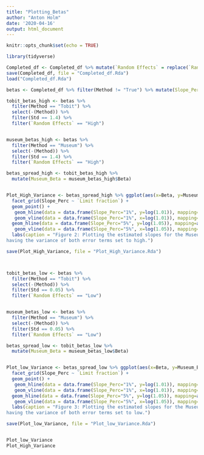 ```yaml
---
title: "Plotting_Betas"
author: "Anton Holm"
date: '2020-04-16'
output: html_document
---
```


```r
knitr::opts_chunk$set(echo = TRUE)

library(tidyverse)
```

```r
Completed_df <- Completed_df %>% mutate(`Random Effects` = replace(`Random Effects`, `Random Effects` == "HIGH", "High"))
save(Completed_df, file = "Completed_df.Rda")
load("Completed_df.Rda")

betas <- Completed_df %>% filter(Method != "True") %>% mutate(Slope_Perc = ifelse(Slope < 0.01, "1%", "5%"))

tobit_betas_high <- betas %>% 
  filter(Method == "Tobit") %>% 
  select(-(Method)) %>% 
  filter(Std == 1.4) %>% 
  filter(`Random Effects` == "High")


museum_betas_high <- betas %>% 
  filter(Method == "Museum") %>% 
  select(-(Method)) %>% 
  filter(Std == 1.4) %>% 
  filter(`Random Effects` == "High")

betas_spread_high <- tobit_betas_high %>% 
  mutate(Museum_Beta = museum_betas_high$Beta)


Plot_High_Variance <- betas_spread_high %>% ggplot(aes(x=Beta, y=Museum_Beta)) +
  facet_grid(Slope_Perc ~ `Limit fraction`) +
  geom_point() + 
   geom_hline(data = data.frame(Slope_Perc="1%", y=log(1.01)), mapping=aes(yintercept=y)) +
   geom_vline(data = data.frame(Slope_Perc="1%", x=log(1.01)), mapping=aes(xintercept=x)) +
  geom_hline(data = data.frame(Slope_Perc="5%", y=log(1.05)), mapping=aes(yintercept=y))+
   geom_vline(data = data.frame(Slope_Perc="5%", x=log(1.05)), mapping=aes(xintercept=x)) +
  labs(caption = "Figure 2: Plotting the estimated slopes for the Museum model and Tobit model against eachother
having the variance of both error terms set to high.")

save(Plot_High_Variance, file = "Plot_High_Variance.Rda")



tobit_betas_low <- betas %>% 
  filter(Method == "Tobit") %>% 
  select(-(Method)) %>% 
  filter(Std == 0.05) %>% 
  filter(`Random Effects` == "Low")


museum_betas_low <- betas %>% 
  filter(Method == "Museum") %>% 
  select(-(Method)) %>% 
  filter(Std == 0.05) %>% 
  filter(`Random Effects` == "Low")

betas_spread_low <- tobit_betas_low %>% 
  mutate(Museum_Beta = museum_betas_low$Beta)


Plot_low_Variance <- betas_spread_low %>% ggplot(aes(x=Beta, y=Museum_Beta)) +
  facet_grid(Slope_Perc ~ `Limit fraction`) +
  geom_point() + 
   geom_hline(data = data.frame(Slope_Perc="1%", y=log(1.01)), mapping=aes(yintercept=y)) +
   geom_vline(data = data.frame(Slope_Perc="1%", x=log(1.01)), mapping=aes(xintercept=x)) +
  geom_hline(data = data.frame(Slope_Perc="5%", y=log(1.05)), mapping=aes(yintercept=y))+
   geom_vline(data = data.frame(Slope_Perc="5%", x=log(1.05)), mapping=aes(xintercept=x)) +
  labs(caption = "Figure 3: Plotting the estimated slopes for the Museum model and Tobit model against eachother
having the variance of both error terms set to low.")

save(Plot_low_Variance, file = "Plot_low_Variance.Rda")


Plot_low_Variance
Plot_High_Variance

```
